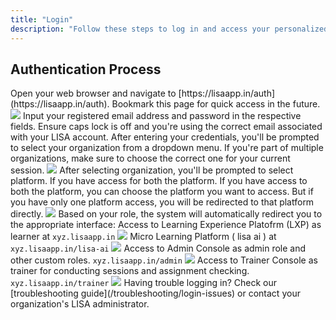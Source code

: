 ```yaml
---
title: "Login"
description: "Follow these steps to log in and access your personalized learning experience."
---
```


## Authentication Process

<Steps>
  <Step title="Visit the Auth Page">
    Open your web browser and navigate to
    [https://lisaapp.in/auth](https://lisaapp.in/auth).
    <Info>Bookmark this page for quick access in the future.</Info>
     <Frame caption="LISA Authentication Page">
          <img src="/images/login.png" />
        </Frame>
  </Step>

  <Step title="Enter Credentials">
    Input your registered email address and password in the respective fields.
    <Warning>
      Ensure caps lock is off and you're using the correct email associated with
      your LISA account.
    </Warning>
     
  </Step>

  <Step title="Choose Organization">
    After entering your credentials, you'll be prompted to select your
    organization from a dropdown menu.
    <Tip>
      If you're part of multiple organizations, make sure to choose the correct
      one for your current session.
    </Tip>
    <Frame caption="Choose Organization">
          <img src="/images/orgs.png" />
    </Frame>
  </Step>
   <Step title="Choose Platfrom">
    After selecting organization, you'll be prompted to select platform. If you have access for both the platform.
    <Note>
     If you have access to both the platform, you can choose the platform you want to access. But if you have only one platform access, you will be redirected to that platform directly.
    </Note>
    <Frame caption="Choose Platforms LXP or MLP">
          <img src="/images/platforms.png" />
    </Frame>
  </Step>

  <Step title="Role-based Redirection">
    Based on your role, the system will automatically redirect you to the
    appropriate interface:
    <Tabs>
      <Tab title="Learner">
        Access to Learning Experience Platofrm (LXP) as learner at <code>xyz.lisaapp.in</code>
        <Frame caption="Learning Experience Platform ( lisa LXP )">
          <img src="/images/learner.png" />
        </Frame>
      Micro Learning Platform ( lisa ai ) at <code>xyz.lisaapp.in/lisa-ai</code>
         <Frame caption="Micro Learning Platform ( lisa AI )">
          <img src="/images/lisaai.png" />
        </Frame>
      </Tab>
      <Tab title="Admin">
       Access to Admin Console as admin role and other custom roles. <code>xyz.lisaapp.in/admin</code>
        <Frame caption="Admin Console for LXP and MLP">
          <img src="/images/admin.png" />
        </Frame>
      </Tab>
      <Tab title="Trainer">
        Access to Trainer Console as trainer for conducting sessions and assignment checking. <code>xyz.lisaapp.in/trainer</code>
        <Frame caption="Trainer Console for LXP">
          <img src="/images/trainer.png" />
        </Frame>
      </Tab>
    </Tabs>
  </Step>
</Steps>

<Tip>
  Having trouble logging in? Check our [troubleshooting
  guide](/troubleshooting/login-issues) or contact your organization's LISA
  administrator.
</Tip>
